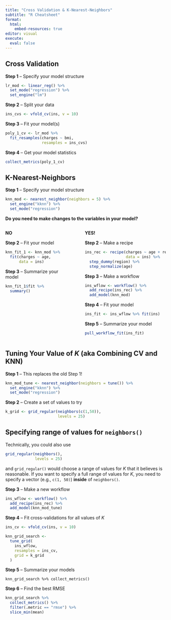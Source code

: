 ```yaml
---
title: "Cross Validation & K-Nearest-Neighbors"
subtitle: "R Cheatsheet"
format: 
  html:
    embed-resources: true
editor: visual
execute: 
  eval: false
---
```


## Cross Validation

**Step 1** -- Specify your model structure

```r
lr_mod <- linear_reg() %>%
  set_mode("regression") %>%
  set_engine("lm")
```

**Step 2** -- Split your data

```r
ins_cvs <- vfold_cv(ins, v = 10)
```

**Step 3** -- Fit your model(s)

```r
poly_1_cv <- lr_mod %>%
  fit_resamples(charges ~ bmi,
                resamples = ins_cvs)
```

**Step 4** -- Get your model statistics

```r
collect_metrics(poly_1_cv)
```

## K-Nearest-Neighbors

**Step 1** -- Specify your model structure

```r
knn_mod <- nearest_neighbor(neighbors = 5) %>%
  set_engine("kknn") %>%
  set_mode("regression")
```

**Do you need to make changes to the variables in your model?**

::: columns
::: {.column width="40%"}
**NO**

**Step 2** -- Fit your model

```r
knn_fit_1 <- knn_mod %>%
  fit(charges ~ age, 
      data = ins)
```

**Step 3** -- Summarize your model

```r
knn_fit_1$fit %>% 
  summary()
```

:::

::: {.column width="5%"}
:::

::: {.column width="55%"}
**YES!**

**Step 2** -- Make a recipe

```r
ins_rec <- recipe(charges ~ age + region, 
                  data = ins) %>%
  step_dummy(region) %>% 
  step_normalize(age)
```

**Step 3** -- Make a workflow

```r
ins_wflow <- workflow() %>%
  add_recipe(ins_rec) %>%
  add_model(knn_mod)
```

**Step 4** -- Fit your model

```r
ins_fit <- ins_wflow %>% fit(ins) 
```

**Step 5** -- Summarize your model

```r
pull_workflow_fit(ins_fit)
```
:::
:::

## Tuning Your Value of $K$ (aka Combining CV and KNN)

**Step 1** -- This replaces the old Step 1!

```r
knn_mod_tune <- nearest_neighbor(neighbors = tune()) %>%
  set_engine("kknn") %>%
  set_mode("regression")
```

**Step 2** -- Create a set of values to try

```r
k_grid <- grid_regular(neighbors(c(1,50)), 
                       levels = 25)
```

::: {.callout-tip}
# Specifying range of values for `neighbors()`

Technically, you could also use

```r
grid_regular(neighbors(), 
             levels = 25)
```

and `grid_regular()` would choose a range of values for $K$ that it believes is reasonable. If you want to specify a full range of values for $K$, you need to specify a vector (e.g., `c(1, 50)`) **inside** of `neighbors()`. 

:::

**Step 3** -- Make a new workflow

```r
ins_wflow <- workflow() %>%
  add_recipe(ins_rec) %>%
  add_model(knn_mod_tune)
```

**Step 4** -- Fit cross-validations for all values of $K$

```r
ins_cv <- vfold_cv(ins, v = 10)

knn_grid_search <-
  tune_grid(
    ins_wflow,
    resamples = ins_cv,
    grid = k_grid
  )
```

**Step 5** -- Summarize your models

```
knn_grid_search %>% collect_metrics()
```

**Step 6** -- Find the best RMSE

```r
knn_grid_search %>% 
  collect_metrics() %>%
  filter(.metric == "rmse") %>%
  slice_min(mean)
```